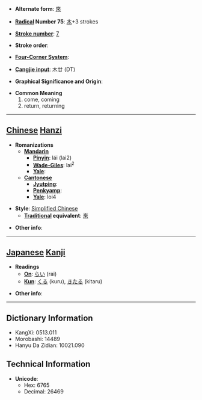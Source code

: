 * '''Alternate form''': [[來]]

* '''[[Wiktionary:Chinese radical index| Radical]] Number 75''': [[Wiktionary:Chinese radical index 木|木]]+3 strokes

* '''[[Wiktionary:Chinese total strokes index|Stroke number]]''': [[Wiktionary:Chinese total strokes index 7|7]]

* '''Stroke order''': 

* '''[[Wiktionary:Chinese four corner index|Four-Corner System]]''': 

* '''[[Wiktionary:Chinese Cangjie index|Cangjie input]]''': 木廿 (DT)

* '''Graphical Significance and Origin''': 

* '''Common Meaning'''
*#come, coming
*# return, returning


----

== [[Chinese]] [[Hanzi]] ==

* '''Romanizations'''
** '''[[Mandarin]]'''
*** '''[[Pinyin]]''': lái (lai2)
*** '''[[Wade-Giles]]''': lai<sup>2</sup>
*** '''[[Yale]]''': 
** '''[[Cantonese]]'''
*** '''[[Jyutping]]''':
*** '''[[Penkyamp]]''': 
*** '''[[Yale]]''': loi4

* '''Style''': [[Simplified Chinese]] 
** '''[[Traditional Chinese|Traditional]] equivalent''': [[來]]

* '''Other info''': 

----

== [[Japanese]] [[Kanji]] ==

* '''Readings'''
** '''[[On]]''': [[らい]] (rai)
** '''[[Kun]]''': [[くる]] (kuru), [[きたる]] (kitaru)

* '''Other info''':  

----

== Dictionary Information ==

* KangXi: 0513.011
* Morobashi: 14489
* Hanyu Da Zidian: 10021.090

== Technical Information ==

* '''Unicode''':
** Hex: 6765
** Decimal: 26469